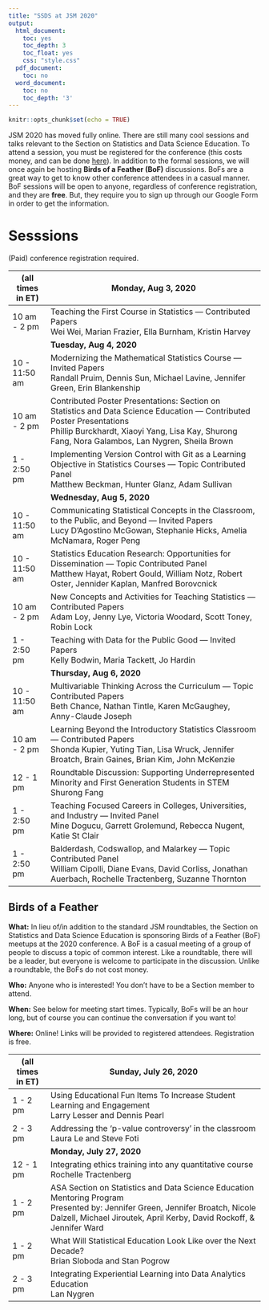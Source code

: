 ```yaml
---
title: "SSDS at JSM 2020"
output:
  html_document:
    toc: yes
    toc_depth: 3
    toc_float: yes
    css: "style.css"
  pdf_document:
    toc: no
  word_document:
    toc: no
    toc_depth: '3'
---
```

\fontsize{12}{12}
\fontseries{m}
\selectfont

\setlength{\paperwidth}{8.5in}
\setlength{\paperheight}{11in}
\setlength{\voffset}{-0.5in}
\setlength{\textheight}{10.5in}
\setlength{\textwidth}{7.5in}
\pagenumbering{gobble}

```r
knitr::opts_chunk$set(echo = TRUE)
```

JSM 2020 has moved fully online. There are still many cool sessions and talks relevant to the Section on Statistics and Data Science Education. To attend a session, you must be registered for the conference (this costs money, and can be done [here](https://ww2.amstat.org/meetings/jsm/2020/registration.cfm)). In addition to the formal sessions, we will once again be hosting **Birds of a Feather (BoF)** discussions. BoFs are a great way to get to know other conference attendees in a casual manner. BoF sessions will be open to anyone, regardless of conference registration, and they are **free**. But, they require you to sign up through our Google Form in order to get the information.



# Sesssions

(Paid) conference registration required. 

(all times in ET) | **Monday, Aug 3, 2020** |
 |--------|-------------------------------------------|
 | 10 am - 2 pm | Teaching the First Course in Statistics — Contributed Papers <br> Wei Wei, Marian Frazier, Ella Burnham, Kristin Harvey |
| &nbsp; | **Tuesday, Aug 4, 2020** |
| 10 - 11:50 am | Modernizing the Mathematical Statistics Course — Invited Papers <br> Randall Pruim, Dennis Sun, Michael Lavine, Jennifer Green, Erin Blankenship |
| 10 am - 2 pm | Contributed Poster Presentations: Section on Statistics and Data Science Education — Contributed Poster Presentations <br> Phillip Burckhardt, Xiaoyi Yang, Lisa Kay, Shurong Fang, Nora Galambos, Lan Nygren, Sheila Brown | 
| 1 - 2:50 pm | Implementing Version Control with Git as a Learning Objective in Statistics Courses — Topic Contributed Panel <br> Matthew Beckman, Hunter Glanz, Adam Sullivan | 
|&nbsp; |  **Wednesday, Aug 5, 2020** |
|  10 - 11:50 am | Communicating Statistical Concepts in the Classroom, to the Public, and Beyond — Invited Papers <br> Lucy D'Agostino McGowan, Stephanie Hicks, Amelia McNamara, Roger Peng | 
| 10 - 11:50 am | Statistics Education Research: Opportunities for Dissemination — Topic Contributed Panel <br> Matthew Hayat, Robert Gould, William Notz, Robert Oster, Jennider Kaplan, Manfred Borovcnick | 
| 10 am - 2 pm |  New Concepts and Activities for Teaching Statistics — Contributed Papers <br> Adam Loy, Jenny Lye, Victoria Woodard, Scott Toney, Robin Lock | 
| 1 - 2:50 pm | Teaching with Data for the Public Good — Invited Papers <br> Kelly Bodwin, Maria Tackett, Jo Hardin | 
<date> &nbsp; | **Thursday, Aug 6, 2020** </date>
| 10 - 11:50 am | Multivariable Thinking Across the Curriculum — Topic Contributed Papers <br> Beth Chance, Nathan Tintle, Karen McGaughey, Anny-Claude Joseph | 
| 10 am - 2 pm | Learning Beyond the Introductory Statistics Classroom — Contributed Papers <br> Shonda Kupier, Yuting Tian, Lisa Wruck, Jennifer Broatch, Brain Gaines, Brian Kim, John McKenzie | 
| 12 - 1 pm |  Roundtable Discussion: Supporting Underrepresented Minority and First Generation Students in STEM <br> Shurong Fang | 
| 1 - 2:50 pm | Teaching Focused Careers in Colleges, Universities, and Industry — Invited Panel <br> Mine Dogucu, Garrett Grolemund, Rebecca Nugent, Katie St Clair | 
| 1 - 2:50 pm | Balderdash, Codswallop, and Malarkey — Topic Contributed Panel <br> William Cipolli, Diane Evans, David Corliss, Jonathan Auerbach, Rochelle Tractenberg, Suzanne Thornton | 



## Birds of a Feather

**What:** In lieu of/in addition to the standard JSM roundtables, the Section on Statistics and Data Science Education is sponsoring Birds of a Feather (BoF) meetups at the 2020 conference. A BoF is a casual meeting of a group of people to discuss a topic of common interest. Like a roundtable, there will be a leader, but everyone is welcome to participate in the discussion. Unlike a roundtable, the BoFs do not cost money. 

**Who:** Anyone who is interested! You don't have to be a Section member to attend. 

**When:** See below for meeting start times. Typically, BoFs will be an hour long, but of course you can continue the conversation if you want to!

**Where:** Online! Links will be provided to registered attendees. Registration is free. 

<!-- (A one-page printable version of this schedule is available [as a PDF](https://ameliamn.github.io/JSM-BoF/BoF_toprint.pdf).) -->

(all times in ET) | **Sunday, July 26, 2020** |
 |--------|-------------------------------------------|
1 - 2 pm | Using Educational Fun Items To Increase Student Learning and Engagement <br> Larry Lesser and Dennis Pearl |
2 - 3 pm | Addressing the 'p-value controversy' in the classroom <br> Laura Le and Steve Foti |
|&nbsp; |  **Monday, July 27, 2020** |
12 - 1 pm | Integrating ethics training into any quantitative course <br> Rochelle Tractenberg |
1 - 2 pm | ASA Section on Statistics and Data Science Education Mentoring Program <br> Presented by: Jennifer Green, Jennifer Broatch, Nicole Dalzell, Michael Jiroutek, April Kerby, David Rockoff, & Jennifer Ward | 
1 - 2 pm | What Will Statistical Education Look Like over the Next Decade? <br> Brian Sloboda and Stan Pogrow |
2 - 3 pm | Integrating Experiential Learning into Data Analytics Education <br> Lan Nygren
